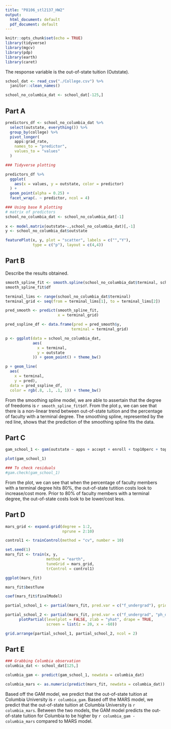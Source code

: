 ```yaml
---
title: "P8106_stl2137_HW2"
output:
  html_document: default
  pdf_document: default
---
```


```r
knitr::opts_chunk$set(echo = TRUE)
library(tidyverse)
library(mgcv)
library(pdp)
library(earth)
library(caret)
```

The response variable is the out-of-state tuition (Outstate). 
```r
school_dat <- read_csv("./College.csv") %>% 
  janitor::clean_names()

school_no_columbia_dat <- school_dat[-125,]
```

## Part A 

```r
predictors_df <- school_no_columbia_dat %>% 
  select(outstate, everything()) %>% 
  group_by(college) %>% 
  pivot_longer(
    apps:grad_rate, 
    names_to = "predictor",
    values_to = "values"
  )

### Tidyverse plotting

predictors_df %>% 
  ggplot(
    aes(x = values, y = outstate, color = predictor)
  ) +
  geom_point(alpha = 0.25) +
  facet_wrap(. ~ predictor, ncol = 4)

### Using base R plotting
# matrix of predictors 
school_no_columbia_dat <- school_no_columbia_dat[-1]
  
x <- model.matrix(outstate~.,school_no_columbia_dat)[,-1]
y <- school_no_columbia_dat$outstate

featurePlot(x, y, plot = "scatter", labels = c("","Y"),
            type = c("p"), layout = c(4,4))
```

## Part B
Describe the results obtained.
```r
smooth_spline_fit <- smooth.spline(school_no_columbia_dat$terminal, school_no_columbia_dat$outstate)
smooth_spline_fit$df

terminal_lims <- range(school_no_columbia_dat$terminal)
terminal_grid <- seq(from = terminal_lims[1], to = terminal_lims[2])

pred_smooth <- predict(smooth_spline_fit, 
                       x = terminal_grid)

pred_sspline_df <- data.frame(pred = pred_smooth$y,
                             terminal = terminal_grid)

p <- ggplot(data = school_no_columbia_dat, 
            aes(
              x = terminal,
              y = outstate
            )) + geom_point() + theme_bw()

p + geom_line(
  aes(
    x = terminal, 
    y = pred), 
  data = pred_sspline_df,
  color = rgb(.8, .1, .1, 1)) + theme_bw()
```

From the smoothing spline model, we are able to assertain that the degree of freedoms is `r smooth_spline_fit$df`. From the plot `p`, we can see that there is a non-linear trend between out-of-state tuition and the percentage of faculty with a terminal degree. The smoothing spline, represented by the red line, shows that the prediction of the smoothing spline fits the data. 

## Part C

```r
gam_school_1 <- gam(outstate ~ apps + accept + enroll + top10perc + top25perc + f_undergrad + p_undergrad + room_board + books + personal + ph_d + s(terminal) + s_f_ratio + perc_alumni + expend + grad_rate, data = school_no_columbia_dat)

plot(gam_school_1)

### To check residuals
#gam.check(gam_school_1)
```

From the plot, we can see that when the percentage of faculty members with a terminal degree hits 80%, the out-of-state tutition costs look to increase/cost more. Prior to 80% of faculty members with a terminal degree, the out-of-state costs look to be lower/cost less. 

## Part D

```r
mars_grid <- expand.grid(degree = 1:2,
                         nprune = 2:10)

control1 <- trainControl(method = "cv", number = 10)

set.seed(1)
mars_fit <- train(x, y, 
                  method = "earth",
                  tuneGrid = mars_grid,
                  trControl = control1)

ggplot(mars_fit)

mars_fit$bestTune

coef(mars_fit$finalModel) 
```

```r
partial_school_1 <- partial(mars_fit, pred.var = c("f_undergrad"), grid.resolution = 10) %>% autoplot()

partial_school_2 <- partial(mars_fit, pred.var = c("f_undergrad", "ph_d"), grid.resolution = 10) %>% 
      plotPartial(levelplot = FALSE, zlab = "yhat", drape = TRUE, 
                  screen = list(z = 20, x = -60))

grid.arrange(partial_school_1, partial_school_2, ncol = 2)
```

## Part E

```r
### Grabbing Columbia observation
columbia_dat <- school_dat[125,]

columbia_gam <- predict(gam_school_1, newdata = columbia_dat)

columbia_mars <- as.numeric(predict(mars_fit, newdata = columbia_dat))

```

Based off the GAM model, we predict that the out-of-state tuition at Columbia University is `r columbia_gam`. Based off the MARS model, we predict that the out-of-state tuition at Columbia University is `r columbia_mars`. Between the two models, the GAM model predicts the out-of-state tuition for Columbia to be higher by `r columbia_gam - columbia_mars` compared to MARS model. 
